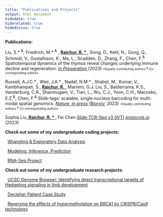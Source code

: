 ```yaml
---
title: "Publications and Projects"
output: html_document
hidedate: true
hiderelated: true
hidediscus: true
---
```

**Publications:**

Liu, S.* ^&^, Friedrich, M.* ^&^ , **<u> Raichur, R. * </u>**, Gong, D., Kehl, N., Gong, Q., Schmidt, V., Gustafsson, K., Ma, L., Scadden, D., Zhang, F., Chen, F.^&^ Spatiotemporal dynamics of the thymus reveal changes underlying immune decline and regeneration. <u> *In Preparation* </u>  (2023)
<font size="1"> *Equally contributing authors  ^&^ Co-corresponding authors </font size="1">

Russell, A.J.C.* , Weir, J.A.* , Nadaf, N.M.* , Shabet, M., Kumar, V., Kambhampati, S., **<u> Raichur, R. </u>** , Marrero, G.J. Liu, S., Balderrama, K.S., Vanderburg, C.R., Shanmugam, V., Tian, L., Wu, C.J., Yoon, C.H., Macosko, E.Z.^&^, Chen, F.^&^  Slide-tags: scalable, single-nucleus barcoding for multi-modal spatial genomics. <u> *Nature, in press* </u> ([Biorxiv](https://www.biorxiv.org/content/10.1101/2023.04.01.535228v1), 2023)
<font size="1"> *Equally contributing authors  ^&^ Co-corresponding authors </font size="1">

Sophia Liu,**<u> Raichur, R. * </u>**, Fei Chen [Slide-TCR-Seq v3 (IVT)](https://dx.doi.org/10.17504/protocols.io.n92ldp6w8l5b/v2) <u> *protocols.io*</u> (2023)


**Check out some of my undergraduate coding projects:**

<i class="fa fa-signal"></i> &nbsp; [Wrangling & Exploratory Data Analysis](/project/project1/)

<i class="fa fa-line-chart"></i> &nbsp; [Modeling, Inference, Prediction](/project/project2/)

<i class="fa fa-th" aria-hidden="true"></i> &nbsp; [RNA-Seq Project](/project/project5/)

**Check out some of my undergraduate research projects:**

<i class="fa fa-tasks"></i> &nbsp; [UCSC Genome Browser: Identifying direct transcriptional targets of Hedgehog signaling in limb development](/project/project3/)

<i class="fa fa-child"></i> &nbsp; [Decipher Patient Case Study](/project/project4/)

<i class="fa fa-sort-amount-desc"></i> &nbsp; [Reversing the effects of hypermethylation on BRCA1 by CRISPR/Cas9 technology](/project/project6/)
<!--
<i class="fa fa-pie-chart"></i> 
<i class="fa fa-tasks"></i> 
-->
